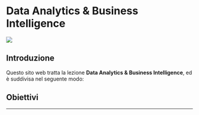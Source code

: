 
# Data Analytics & Business Intelligence

<div className="w-auto px-2 pt-16 pb-8 mx-auto sm:pt-24 lg:px-8">
  <div className="w-auto grid grid-cols-1">
    <img
      src="./intro-logo.png"
    />
  </div>
</div>

## Introduzione

Questo sito web tratta la lezione __Data Analytics & Business Intelligence__, ed è suddivisa nel seguente modo:

<Features />

## Obiettivi

<Goals />

---